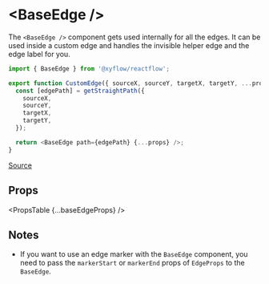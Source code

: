 
# &lt;BaseEdge />

The `<BaseEdge />` component gets used internally for all the edges. It can be used inside a custom edge and handles the invisible helper edge and the edge label for you.

```js
import { BaseEdge } from '@xyflow/reactflow';

export function CustomEdge({ sourceX, sourceY, targetX, targetY, ...props }) {
  const [edgePath] = getStraightPath({
    sourceX,
    sourceY,
    targetX,
    targetY,
  });

  return <BaseEdge path={edgePath} {...props} />;
}
```

[Source](https://github.com/wbkd/react-flow/blob/961d1295b4f056dec6532ff785a3cc1de60dc1f6/packages/react/src/components/Edges/BaseEdge.tsx#L7)

## Props

<PropsTable {...baseEdgeProps} />

## Notes

- If you want to use an edge marker with the `BaseEdge` component, you need to pass the `markerStart` or `markerEnd` props of `EdgeProps` to the `BaseEdge`.
